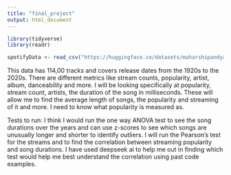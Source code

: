 ```yaml
---
title: "final_project"
output: html_document
---
```


```r
library(tidyverse)
library(readr)
```
```r
spotifyData <- read_csv("https://huggingface.co/datasets/maharshipandya/spotify-tracks-dataset/resolve/main/dataset.csv")
```
This data has 114,00 tracks and covers release dates from the 1920s to the 2020s. There are different metrics like stream counts, popularity, artist, album, danceability and more. I will be looking specifically at popularity, stream count, artists, the duration of the song in milliseconds. These will allow me to find the average length of songs, the popularity and streaming of it and more. I need to know what popularity is measured as. 


Tests to run: I think I would run the one way ANOVA test to see the song durations over the years and can use z-scores to see which songs are unusually longer and shorter to identify outliers. I will run the Pearson's test for the streams and to find the correlation between streaming popularity and song durations. I have used deepseek ai to help me out in finding which test would help me best understand the correlation using past code examples.  
